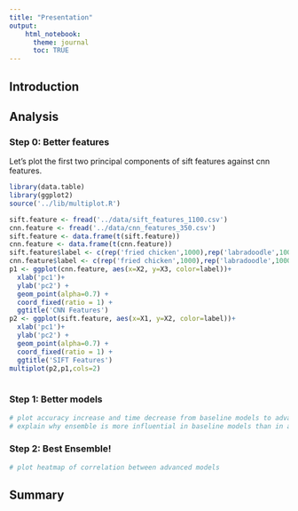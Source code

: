 ```yaml
---
title: "Presentation"
output: 
    html_notebook:
      theme: journal
      toc: TRUE
---
```

## Introduction

## Analysis

### Step 0: Better features
Let's plot the first two principal components of sift features against cnn features.
```r
library(data.table)
library(ggplot2)
source('../lib/multiplot.R')

sift.feature <- fread('../data/sift_features_1100.csv')
cnn.feature <- fread('../data/cnn_features_350.csv')
sift.feature <- data.frame(t(sift.feature))
cnn.feature <- data.frame(t(cnn.feature))
sift.feature$label <- c(rep('fried chicken',1000),rep('labradoodle',1000))
cnn.feature$label <- c(rep('fried chicken',1000),rep('labradoodle',1000))
p1 <- ggplot(cnn.feature, aes(x=X2, y=X3, color=label))+
  xlab('pc1')+
  ylab('pc2') +
  geom_point(alpha=0.7) +
  coord_fixed(ratio = 1) +
  ggtitle('CNN Features')
p2 <- ggplot(sift.feature, aes(x=X1, y=X2, color=label))+
  xlab('pc1')+
  ylab('pc2') +
  geom_point(alpha=0.7) +
  coord_fixed(ratio = 1) +
  ggtitle('SIFT Features')
multiplot(p2,p1,cols=2)
  
```


### Step 1: Better models
```r
# plot accuracy increase and time decrease from baseline models to advanced models
# explain why ensemble is more influential in baseline models than in advanced models(compare features, bias-dominated v.s. variance-dominated)
```


### Step 2: Best Ensemble!
```r
# plot heatmap of correlation between advanced models
```


## Summary
